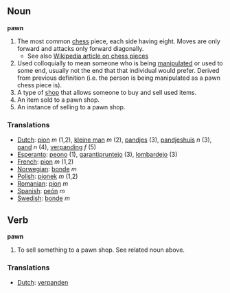 ==Noun==
'''pawn'''

#The most common [[chess]] piece, each side having eight.  Moves are only forward and attacks only forward diagonally.
#*See also [[en:Chess_piece|Wikipedia article on chess pieces]]
#Used colloquially to mean someone who is being [[manipulate]]d or used to some end, usually not the end that that individual would prefer. Derived from previous definition (i.e. the person is being manipulated as a pawn chess piece is).
#A type of [[shop]] that allows someone to buy and sell used items.
#An item sold to a pawn shop.
#An instance of selling to a pawn shop.

=== Translations ===
*[[Dutch]]: [[pion]] ''m'' (1,2), [[kleine man]] ''m'' (2), [[pandjes]] (3), [[pandjeshuis]] ''n'' (3), [[pand]] ''n'' (4), [[verpanding]] ''f'' (5)
*[[Esperanto]]: [[peono]] (1), [[garantipruntejo]] (3), [[lombardejo]] (3)
*[[French]]: [[pion]] ''m'' (1,2)
*[[Norwegian]]: [[bonde]] ''m''
*[[Polish]]: [[pionek]] ''m'' (1,2)
*[[Romanian]]: [[pion]] ''m''
*[[Spanish]]: [[peón]] ''m''
*[[Swedish]]: [[bonde]] ''m''

==Verb==
'''pawn'''

#To sell something to a pawn shop. See related noun above.

=== Translations ===
*[[Dutch]]: [[verpanden]]